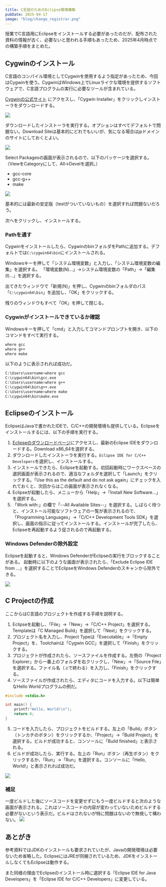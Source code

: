 ```yaml
---
title: C言語のためのEclipse環境構築
pubDate: 2025-04-17
image: "blog/change_registrar.png"
---
```



授業でC言語用にEclipseをインストールする必要があったのだが、配布された資料の情報が古く、必要ないと思われる手順もあったため、2025年4月時点での構築手順をまとめた。

<Contents headings={getHeadings()}></Contents>

## Cygwinのインストール

C言語のコンパイル環境としてCygwinを使用するよう指定があったため、今回はCygwinを使う。CygwinはWindows上でLinuxライクな環境を提供するソフトウェアで、C言語プログラムの実行に必要なツールが含まれている。

[Cygwinの公式サイト](https://www.cygwin.com/) にアクセスし、「Cygwin Installer」をクリックしインストーラをダウンロードする。

![](../../assets/blog/eclipse-c-install/cygwin-installer.png)

ダウンロードしたインストーラを実行する。オプションはすべてデフォルトで問題ない。Download Siteは基本的にどれでもいいが、気になる場合はjpドメインのサイトにしておくとよい。

![](../../assets/blog/eclipse-c-install/download-site.png)

Select Packagesの画面が表示されるので、以下のパッケージを選択する。（ViewをCategoryにして、All→Develを選択。）

- gcc-core
- gcc-g++
- make

![](../../assets/blog/eclipse-c-install/select-packages.png)

基本的には最新の安定版（testがついていないもの）を選択すれば問題ないだろう。

次へをクリックし、インストールする。

### Pathを通す

Cygwinをインストールしたら、CygwinのbinフォルダをPathに追加する。デフォルトでは`C:\cygwin64\bin`にインストールされる。

Windowsキーを押して「システム環境変数」と入力し、「システム環境変数の編集」を選択する。
「環境変数(N)...」→システム環境変数の「Path」→「編集(I)...」を選択する。

出てきたウィンドウで「新規(N)」を押し、Cygwinのbinフォルダのパス「`C:\cygwin64\bin`」を追加し、「OK」をクリックする。

残りのウィンドウもすべて「OK」を押して閉じる。

### Cygwinがインストールできているか確認

Windowsキーを押して「cmd」と入力してコマンドプロンプトを開き、以下のコマンドをすべて実行する。

```bash
where gcc
where g++
where make
```

以下のように表示されれば成功だ。

```bash
C:\Users\username>where gcc
C:\cygwin64\bin\gcc.exe
C:\Users\username>where g++
C:\cygwin64\bin\g++.exe
C:\Users\username>where make
C:\cygwin64\bin\make.exe
```

## Eclipseのインストール

EclipseはJavaで書かれたIDEで、C/C++の開発環境も提供している。Eclipseをインストールするには、以下の手順を実行する。

1. [Eclipseのダウンロードページ](https://www.eclipse.org/downloads/)にアクセスし、最新のEclipse IDEをダウンロードする。Download x86_64を選択する。
2. ダウンロードしたインストーラを実行する。`Eclipse IDE for C/C++ Developers`を選択し、インストールする。
3. インストールできたら、Eclipseを起動する。初回起動時にワークスペースの選択画面が表示されるので、適当なフォルダを選択して「Launch」をクリックする。「Use this as the default and do not ask again」にチェックを入れておくと、次回からはこの画面が表示されなくなる。
4. Eclipseが起動したら、メニューから「Help」→「Install New Software...」を選択する。
5. 「Work with:」の欄で「--All Available Sites--」を選択する。しばらく待つと、インストール可能なソフトウェアの一覧が表示されるので、「Programming Languages」→「C/C++ Development Tools SDK」を選択し、画面の指示に従ってインストールする。インストールが完了したら、Eclipseを再起動するよう促されるので再起動する。

### Windows Defenderの除外設定

Eclipseを起動すると、Windows DefenderがEclipseの実行をブロックすることがある。
起動時に以下のような画面が表示されたら、「Exclude Eclipse IDE from ...」を選択することでEclipseをWindows Defenderのスキャンから除外できる。

![](../../assets/blog/eclipse-c-install/windows-defender.png)

## C Projectの作成

ここからはC言語のプロジェクトを作成する手順を説明する。

1. Eclipseを起動し、「File」→「New」→「C/C++ Project」を選択する。Templateは「C Managed Build」を選択して「Next」をクリックする。
2. プロジェクト名を入力し、Project Typeは「Executable」→「Empty Project」を、Toolchainは「Cygwin GCC」を選択して「Finish」をクリックする。
3. プロジェクトが作成されたら、ソースファイルを作成する。左側の「Project Explorer」から一番上のフォルダを右クリックし、「New」→「Source File」を選択する。ファイル名（.cで終わる）を入力し、「Finish」をクリックする。
4. ソースファイルが作成されたら、エディタにコードを入力する。以下は簡単なHello Worldプログラムの例だ。

```c
#include <stdio.h>

int main() {
    printf("Hello, World!\n");
    return 0;
}
```

5. コードを入力したら、プロジェクトをビルドする。左上の「Build」ボタン（トンカチのボタン）をクリックするか、「Project」→「Build Project」を選択する。ビルドが成功すると、コンソールに「Build finished」と表示される。
6. ビルドが成功したら、実行する。左上の「Run」ボタン（再生ボタン）をクリックするか、「Run」→「Run」を選択する。コンソールに「Hello, World!」と表示されれば成功だ。

![](../../assets/blog/eclipse-c-install/eclipse-menu.png)

### 補足

一度ビルドした後にソースコードを変更せずにもう一度ビルドすると次のような画面が表示される。これはソースコードの内容が変わっていないためビルドする必要がないという表示だ。ビルドはされないが特に問題はないので無視して構わない。
![](../../assets/blog/eclipse-c-install/eclipse-build.png)

## あとがき

参考資料ではJDKのインストールも要求されていたが、Javaの開発環境は必要ないため省略した。EclipseにはJREが同梱されているため、JDKをインストールしなくてもEclipseは動作する。

また同様の理由でEclipseのインストール時に選択する「Eclipse IDE for Java Developers」を「Eclipse IDE for C/C++ Developers」に変更している。
